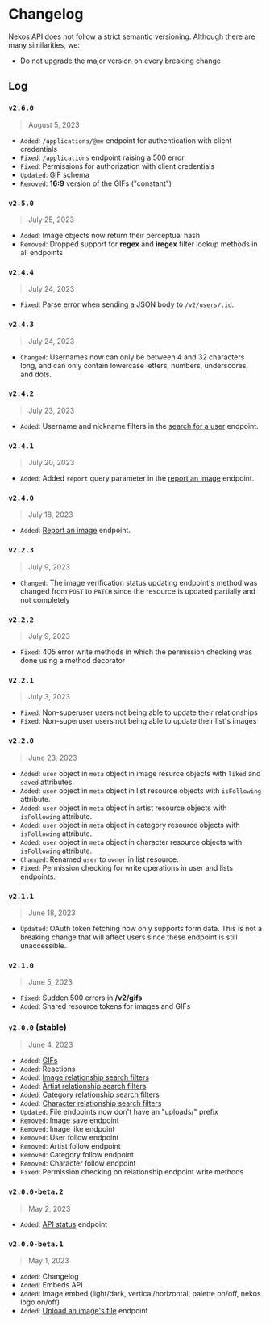 # Changelog
 
Nekos API does not follow a strict semantic versioning. Although there are many similarities, we:

- Do not upgrade the major version on every breaking change

## Log

### `v2.6.0`

> August 5, 2023

- `Added`: `/applications/@me` endpoint for authentication with client credentials
- `Fixed`: `/applications` endpoint raising a 500 error
- `Fixed`: Permissions for authorization with client credentials
- `Updated`: GIF schema
- `Removed`: **16:9** version of the GIFs ("constant")

### `v2.5.0`

> July 25, 2023

- `Added`: Image objects now return their perceptual hash
- `Removed`: Dropped support for **regex** and **iregex** filter lookup methods in all endpoints

### `v2.4.4`

> July 24, 2023

- `Fixed`: Parse error when sending a JSON body to `/v2/users/:id`.

### `v2.4.3`

> July 24, 2023

- `Changed`: Usernames now can only be between 4 and 32 characters long, and can only contain lowercase letters, numbers, underscores, and dots.

### `v2.4.2`

> July 23, 2023

- `Added`: Username and nickname filters in the [search for a user](/docs/rest-api/users/resource#search-for-a-user) endpoint.

### `v2.4.1`

> July 20, 2023

- `Added`: Added `report` query parameter in the [report an image](/docs/rest-api/images/resource#report-an-image) endpoint.

### `v2.4.0`

> July 18, 2023

- `Added`: [Report an image](/docs/rest-api/images/resource#report-an-image) endpoint.

### `v2.2.3`

> July 9, 2023

- `Changed`: The image verification status updating endpoint's method was changed from `POST` to `PATCH` since the resource is updated partially and not completely

### `v2.2.2`

> July 9, 2023

- `Fixed`: 405 error write methods in which the permission checking was done using a method decorator

### `v2.2.1`

> July 3, 2023

- `Fixed`: Non-superuser users not being able to update their relationships
- `Fixed`: Non-superuser users not being able to update their list's images

### `v2.2.0`

> June 23, 2023

- `Added`: `user` object in `meta` object in image resurce objects with `liked` and `saved` attributes.
- `Added`: `user` object in `meta` object in list resource objects with `isFollowing` attribute.
- `Added`: `user` object in `meta` object in artist resource objects with `isFollowing` attribute.
- `Added`: `user` object in `meta` object in category resource objects with `isFollowing` attribute.
- `Added`: `user` object in `meta` object in character resource objects with `isFollowing` attribute.
- `Changed`: Renamed `user` to `owner` in list resource.
- `Fixed`: Permission checking for write operations in user and lists endpoints. 

### `v2.1.1`

> June 18, 2023

- `Updated`: OAuth token fetching now only supports form data. This is not a breaking change that will affect users since these endpoint is still unaccessible.

### `v2.1.0`

> June 5, 2023

- `Fixed`: Sudden 500 errors in **/v2/gifs**
- `Added`: Shared resource tokens for images and GIFs

### `v2.0.0` (stable)

> June 4, 2023

- `Added`: [GIFs](/docs/rest-api/gifs/resource)
- `Added`: Reactions
- `Added`: [Image relationship search filters](/docs/rest-api/images/resource)
- `Added`: [Artist relationship search filters](/docs/rest-api/artists/resource)
- `Added`: [Category relationship search filters](/docs/rest-api/categories/resource)
- `Added`: [Character relationship search filters](/docs/rest-api/characters/resource)
- `Updated`: File endpoints now don't have an "uploads/" prefix
- `Removed`: Image save endpoint
- `Removed`: Image like endpoint
- `Removed`: User follow endpoint
- `Removed`: Artist follow endpoint
- `Removed`: Category follow endpoint
- `Removed`: Character follow endpoint
- `Fixed`: Permission checking on relationship endpoint write methods

### `v2.0.0-beta.2`

> May 2, 2023

- `Added`: [API status](/api/status) endpoint

### `v2.0.0-beta.1`

> May 1, 2023

- `Added`: Changelog
- `Added`: Embeds API
- `Added`: Image embed (light/dark, vertical/horizontal, palette on/off, nekos logo on/off)
- `Added`: [Upload an image's file](/docs/rest-api/images/resource/#upload-an-image) endpoint

